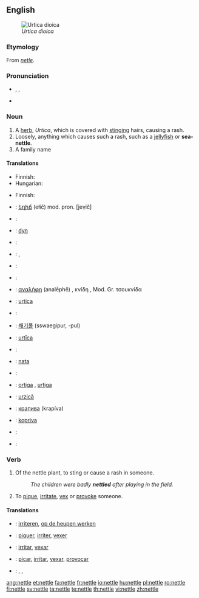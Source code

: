 ==English==
{{wikipedia}}
[[File:Braendenaelde.jpg|thumb|right|''Urtica dioica'']]

===Etymology===
From {{etyl|ang}} ''[[netle]]''.

===Pronunciation===
* {{enPR|nĕt'(ə)l}}, {{IPA|/ˈnet(ə)l/}}, {{SAMPA|/"net(@)l/}}
* {{audio|en-us-nettle.ogg|Audio (US)}}
*: {{rhymes|ɛt(ə)l}}

===Noun===
{{en-noun}}

# A [[herb]], ''Urtica'', which is covered with [[sting]]ing hairs, causing a rash.
# Loosely, anything which causes such a rash, such as a [[jellyfish]] or '''sea-nettle'''.
# A family name

====Translations====
{{trans-top|herb}}
* Finnish: {{t+|fi|nokkonen}}
* Hungarian: {{t+|hu|csalán}}
{{trans-mid}}
{{trans-bottom}}

{{trans-top|anything which causes such a rash}}
{{trans-mid}}
{{trans-bottom}}

{{trans-top|''Urticaceae''}}
* Finnish: {{t|fi|nokkoskasvit|p}}
{{trans-mid}}
{{trans-bottom}}

{{checktrans-top}}
* {{ttbc|Armenian}}: [[եղիճ]] (ełič) mod. pron. [jeγič]
* {{ttbc|Czech}}: {{t-|cs|kopřiva|f}}
* {{ttbc|Dacian}}: [[dyn]]
* {{ttbc|Danish}}: {{t|da|nælde|c}}
* {{ttbc|Dutch}}: {{t-|nl|netel|m}}, {{t+|nl|brandnetel|m}}
* {{ttbc|French}}: {{t+|fr|ortie|f}}
* {{ttbc|German}}: {{t+|de|Nessel|f}}
* {{ttbc|Greek}}: [[αναλήφη]] (analḗphē) {{f}}, κνίδη {{f}}, Mod. Gr. τσουκνίδα {{f}}
* {{ttbc|Interlingua}}: [[urtica]]
* {{ttbc|Italian}}: {{t-|it|ortica}}
{{trans-mid}}
* {{ttbc|Korean}}: [[쐐기풀]] (sswaegipur, -pul)
* {{ttbc|Latin}}: [[urtīca]]
* {{ttbc|Norwegian}}: {{t|no|nesle|c}}
* {{ttbc|Old Norse}}: [[nata]]
* {{ttbc|Polish}}: {{t+|pl|pokrzywa|f}}
* {{ttbc|Portuguese}}: [[ortiga]] {{f}}, [[urtiga]] {{f}}
* {{ttbc|Romanian}}: [[urzică]]
* {{ttbc|Russian}}: [[крапива]] {{f}} (krapíva)
* {{ttbc|Slovene}}: [[kopriva]] {{f}}
* {{ttbc|Spanish}}: {{t+|es|ortiga|f}}
* {{ttbc|Swedish}}: {{t|sv|nässla|c}}
{{trans-bottom}}

===Verb===
{{en-verb|nettl|ing}}

# Of the nettle plant, to sting or cause a rash in someone.
#: ''The children were badly '''nettled''' after playing in the field.''
# To [[pique]], [[irritate]], [[vex]] or [[provoke]] someone.

====Translations====
{{trans-top|of the nettle plant, to sting or cause a rash in someone}}
{{trans-mid}}
{{trans-bottom}}

{{trans-top|to pique, irritate, vex or provoke someone}}
{{trans-mid}}
{{trans-bottom}}

{{checktrans-top}}
* {{ttbc|Dutch}}: [[irriteren]], [[op de heupen werken]]
* {{ttbc|French}}: [[piquer]], [[irriter]], [[vexer]]
{{trans-mid}}
* {{ttbc|Interlingua}}: [[irritar]], [[vexar]]
* {{ttbc|Portuguese}}: [[picar]], [[irritar]], [[vexar]], [[provocar]]
* {{ttbc|Spanish}}: {{t+|es|picar}}, {{t+|es|irritar}}, {{t-|es|provocar}}
{{trans-bottom}}

[[ang:nettle]]
[[et:nettle]]
[[fa:nettle]]
[[fr:nettle]]
[[io:nettle]]
[[hu:nettle]]
[[pl:nettle]]
[[ro:nettle]]
[[fi:nettle]]
[[sv:nettle]]
[[ta:nettle]]
[[te:nettle]]
[[th:nettle]]
[[vi:nettle]]
[[zh:nettle]]